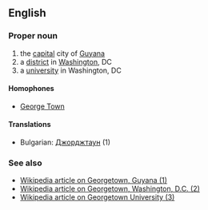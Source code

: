 ==English==

===Proper noun===

# the [[capital]] city of [[Guyana]]
# a [[district]] in [[Washington]], DC
# a [[university]] in Washington, DC

====Homophones====

*[[George Town]]

====Translations====

*Bulgarian: [[Джорджтаун]] (1)

===See also===

*[[en:Georgetown, Guyana|Wikipedia article on Georgetown, Guyana (1)]]
*[[en:Georgetown, Washington, D.C.|Wikipedia article on Georgetown, Washington, D.C. (2)]]
*[[en:Georgetown University|Wikipedia article on Georgetown University (3)]]